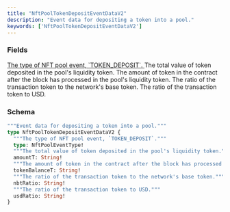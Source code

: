 ```yaml
---
title: "NftPoolTokenDepositEventDataV2"
description: "Event data for depositing a token into a pool."
keywords: ['NftPoolTokenDepositEventDataV2']
---
```


### Fields

<a href="/api-reference/types/nftpooleventtype">
  <ResponseField name="type" type="NftPoolEventType!" required>
    The type of NFT pool event, `TOKEN_DEPOSIT`.
  </ResponseField>
</a>

<ResponseField name="amountT" type="String!" required>
  The total value of token deposited in the pool's liquidity token.
</ResponseField>

<ResponseField name="tokenBalanceT" type="String!" required>
  The amount of token in the contract after the block has processed in the pool's liquidity token.
</ResponseField>

<ResponseField name="nbtRatio" type="String!" required>
  The ratio of the transaction token to the network's base token.
</ResponseField>

<ResponseField name="usdRatio" type="String!" required>
  The ratio of the transaction token to USD.
</ResponseField>

### Schema


```graphql 
"""Event data for depositing a token into a pool."""
type NftPoolTokenDepositEventDataV2 {
  """The type of NFT pool event, `TOKEN_DEPOSIT`."""
  type: NftPoolEventType!
  """The total value of token deposited in the pool's liquidity token."""
  amountT: String!
  """The amount of token in the contract after the block has processed in the pool's liquidity token."""
  tokenBalanceT: String!
  """The ratio of the transaction token to the network's base token."""
  nbtRatio: String!
  """The ratio of the transaction token to USD."""
  usdRatio: String!
}
```
